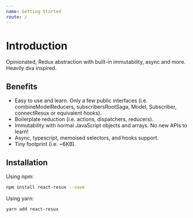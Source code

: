 ```yaml
---
name: Getting Started
route: /
---
```


# Introduction

Opinionated, Redux abstraction with built-in immutability, async and more. Heavily dva inspired.

## Benefits

* Easy to use and learn. Only a few public interfaces (i.e. combineModelReducers, subscribersRootSaga, Model, Subscriber, connectResux or equivalent hooks).
* Boilerplate reduction (i.e. actions, dispatchers, reducers).
* Immutability with normal JavaScript objects and arrays. No new APIs to learn!
* Async, typescript, memoised selectors, and hooks support.
* Tiny footprint (i.e. ~6KB).

## Installation

Using npm:

```bash
npm install react-resux --save
```

Using yarn:

```bash
yarn add react-resux
```
